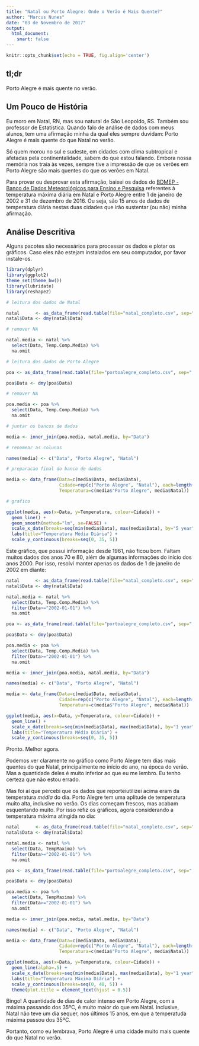 ```yaml
---
title: "Natal ou Porto Alegre: Onde o Verão é Mais Quente?"
author: "Marcus Nunes"
date: "03 de Novembro de 2017"
output: 
  html_document:
    smart: false
---
```


```r
knitr::opts_chunk$set(echo = TRUE, fig.align='center')
```

## tl;dr

Porto Alegre é mais quente no verão.

## Um Pouco de História

Eu moro em Natal, RN, mas sou natural de São Leopoldo, RS. Também sou professor de Estatística. Quando falo de análise de dados com meus alunos, tem uma afirmação minha da qual eles sempre duvidam: Porto Alegre é mais quente do que Natal no verão.

Só quem morou no sul e sudeste, em cidades com clima subtropical e afetadas pela continentalidade, sabem do que estou falando. Embora nossa memória nos traia às vezes, sempre tive a impressão de que os verões em Porto Alegre são mais quentes do que os verões em Natal.

Para provar ou desprovar esta afirmação, baixei os dados do [BDMEP - Banco de Dados Meteorológicos para Ensino e Pesquisa](http://www.inmet.gov.br/projetos/rede/pesquisa/) referentes à temperatura máxima diária em Natal e Porto Alegre entre 1 de janeiro de 2002 e 31 de dezembro de 2016. Ou seja, são 15 anos de dados de temperatura diária nestas duas cidades que irão sustentar (ou não) minha afirmação.

## Análise Descritiva

Alguns pacotes são necessários para processar os dados e plotar os gráficos. Caso eles não estejam instalados em seu computador, por favor instale-os.

```r
library(dplyr)
library(ggplot2)
theme_set(theme_bw())
library(lubridate)
library(reshape2)

# leitura dos dados de Natal

natal      <- as_data_frame(read.table(file="natal_completo.csv", sep=";", header=TRUE))
natal$Data <- dmy(natal$Data)

# remover NA

natal.media <- natal %>%
  select(Data, Temp.Comp.Media) %>%
  na.omit

# leitura dos dados de Porto Alegre

poa <- as_data_frame(read.table(file="portoalegre_completo.csv", sep=";", header=TRUE))

poa$Data <- dmy(poa$Data)

# remover NA

poa.media <- poa %>%
  select(Data, Temp.Comp.Media) %>%
  na.omit

# juntar os bancos de dados

media <- inner_join(poa.media, natal.media, by="Data")

# renomear as colunas

names(media) <- c("Data", "Porto Alegre", "Natal")

# preparacao final do banco de dados

media <- data_frame(Data=c(media$Data, media$Data), 
                    Cidade=rep(c("Porto Alegre", "Natal"), each=length(media$Data)), 
                    Temperatura=c(media$"Porto Alegre", media$Natal))

# grafico

ggplot(media, aes(x=Data, y=Temperatura, colour=Cidade)) +
  geom_line() +
  geom_smooth(method="lm", se=FALSE) +
  scale_x_date(breaks=seq(min(media$Data), max(media$Data), by="5 year"), date_labels="%Y", minor_breaks=seq(min(media$Data), max(media$Data), by="5 year")) +
  labs(title="Temperatura Média Diária") +
  scale_y_continuous(breaks=seq(0, 35, 5))
```

Este gráfico, que possui informação desde 1961, não ficou bom. Faltam muitos dados dos anos 70 e 80, além de algumas informações do início dos anos 2000. Por isso, resolvi manter apenas os dados de 1 de janeiro de 2002 em diante:

```r
natal      <- as_data_frame(read.table(file="natal_completo.csv", sep=";", header=TRUE))
natal$Data <- dmy(natal$Data)

natal.media <- natal %>%
  select(Data, Temp.Comp.Media) %>%
  filter(Data>="2002-01-01") %>%
  na.omit

poa <- as_data_frame(read.table(file="portoalegre_completo.csv", sep=";", header=TRUE))

poa$Data <- dmy(poa$Data)

poa.media <- poa %>%
  select(Data, Temp.Comp.Media) %>%
  filter(Data>="2002-01-01") %>%
  na.omit

media <- inner_join(poa.media, natal.media, by="Data")

names(media) <- c("Data", "Porto Alegre", "Natal")

media <- data_frame(Data=c(media$Data, media$Data), 
                    Cidade=rep(c("Porto Alegre", "Natal"), each=length(media$Data)), 
                    Temperatura=c(media$"Porto Alegre", media$Natal))

ggplot(media, aes(x=Data, y=Temperatura, colour=Cidade)) +
  geom_line() +
  scale_x_date(breaks=seq(min(media$Data), max(media$Data), by="1 year"), date_labels="%Y", minor_breaks=seq(min(media$Data), max(media$Data), by="1 year")) +
  labs(title="Temperatura Média Diária") +
  scale_y_continuous(breaks=seq(0, 35, 5))
```

Pronto. Melhor agora. 

Podemos ver claramente no gráfico como Porto Alegre tem dias mais quentes do que Natal, principalmente no início do ano, na época do verão. Mas a quantidade deles é muito inferior ao que eu me lembro. Eu tenho certeza que não estou errado.

Mas foi aí que percebi que os dados que reporteiutilizei acima eram da temperatura *média* do dia. Porto Alegre tem uma aplitude de temperatura muito alta, inclusive no verão. Os dias começam frescos, mas acabam esquentando muito. Por isso refiz os gráficos, agora considerando a temperatura máxima atingida no dia:

```r
natal      <- as_data_frame(read.table(file="natal_completo.csv", sep=";", header=TRUE))
natal$Data <- dmy(natal$Data)

natal.media <- natal %>%
  select(Data, TempMaxima) %>%
  filter(Data>="2002-01-01") %>%
  na.omit

poa <- as_data_frame(read.table(file="portoalegre_completo.csv", sep=";", header=TRUE))

poa$Data <- dmy(poa$Data)

poa.media <- poa %>%
  select(Data, TempMaxima) %>%
  filter(Data>="2002-01-01") %>%
  na.omit

media <- inner_join(poa.media, natal.media, by="Data")

names(media) <- c("Data", "Porto Alegre", "Natal")

media <- data_frame(Data=c(media$Data, media$Data), 
                    Cidade=rep(c("Porto Alegre", "Natal"), each=length(media$Data)), 
                    Temperatura=c(media$"Porto Alegre", media$Natal))

ggplot(media, aes(x=Data, y=Temperatura, colour=Cidade)) +
  geom_line(alpha=.5) +
  scale_x_date(breaks=seq(min(media$Data), max(media$Data), by="1 year"), date_labels="%Y", minor_breaks=seq(min(media$Data), max(media$Data), by="1 year")) +
  labs(title="Temperatura Máxima Diária") +
  scale_y_continuous(breaks=seq(0, 40, 5)) +
  theme(plot.title = element_text(hjust = 0.5))
```

Bingo! A quantidade de dias de calor intenso em Porto Alegre, com a máxima passando dos 35ºC, é muito maior do que em Natal. Inclusive, Natal não teve um dia sequer, nos últimos 15 anos, em que a temperatuda máxima passou dos 35ºC.

Portanto, como eu lembrava, Porto Alegre é uma cidade muito mais quente do que Natal no verão.

